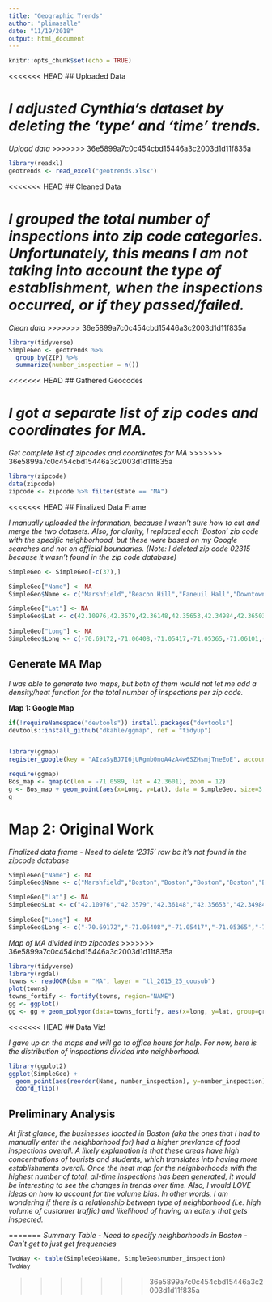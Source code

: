 ```yaml
---
title: "Geographic Trends"
author: "plimasalle"
date: "11/19/2018"
output: html_document
---
```


```r
knitr::opts_chunk$set(echo = TRUE)
```

<<<<<<< HEAD
## Uploaded Data

_I adjusted Cynthia's dataset by deleting the 'type' and 'time' trends._
=======
_Upload data_
>>>>>>> 36e5899a7c0c454cbd15446a3c2003d1d11f835a

```r
library(readxl)
geotrends <- read_excel("geotrends.xlsx")
```

<<<<<<< HEAD
## Cleaned Data

_I grouped the total number of inspections into zip code categories. Unfortunately, this means I am not taking into account the type of establishment, when the inspections occurred, or if they passed/failed._
=======
_Clean data_
>>>>>>> 36e5899a7c0c454cbd15446a3c2003d1d11f835a

```r
library(tidyverse)
SimpleGeo <- geotrends %>% 
  group_by(ZIP) %>% 
  summarize(number_inspection = n())
```

<<<<<<< HEAD
## Gathered Geocodes

_I got a separate list of zip codes and coordinates for MA._
=======
_Get complete list of zipcodes and coordinates for MA_
>>>>>>> 36e5899a7c0c454cbd15446a3c2003d1d11f835a

```r
library(zipcode)
data(zipcode)
zipcode <- zipcode %>% filter(state == "MA")
```

<<<<<<< HEAD
## Finalized Data Frame

_I manually uploaded the information, because I wasn't sure how to cut and merge the two datasets. Also, for clarity, I replaced each 'Boston' zip code with the specific neighborhood, but these were based on my Google searches and not on official boundaries. (Note: I deleted zip code 02315 because it wasn't found in the zip code database)_

```r
SimpleGeo <- SimpleGeo[-c(37),]

SimpleGeo["Name"] <- NA
SimpleGeo$Name <- c("Marshfield","Beacon Hill","Faneuil Hall","Downtown Crossing","Leather District","North End","MGH/Science Park","Longwood/Northeastern","Back Bay","Copley","South End","Dudley Square","Mission Hill","Franklin Field North","Clam Point","Ashmont","South Bay","Mattapan","Telegraph Hill","Logan/East Boston","Charlestown","Jamaica Plain","Roslindale","West Roxbury","Allston","Brighton","Hyde Park","Cambridge","Malden","Lower Allston", "Weymouth","Prudential","Old State House","Government Center","Seaport","Fenway/Kenmore","Chestnut Hill") 

SimpleGeo["Lat"] <- NA
SimpleGeo$Lat <- c(42.10976,42.3579,42.36148,42.35653,42.34984,42.36503,42.36179,42.34308,42.34962,42.33895,42.33872,42.32451,42.33210,42.30745,42.29630,42.28713,42.31685,42.27210,42.33499,42.37830,42.37862,42.31000,42.28468,42.27943,42.35515,42.34842,42.25220,42.39333,42.42855,42.36795,42.21287,42.34713,42.33895,42.36149,42.34797,42.3470,42.322) 
  
SimpleGeo["Long"] <- NA
SimpleGeo$Long <- c(-70.69172,-71.06408,-71.05417,-71.05365,-71.06101,-71.05636,-71.06774,-71.09268,-71.07372,-70.91963,-71.07276,-71.08455,-71.09651,-71.08127,-71.05454,-71.07156,-71.05811,-71.09426,-71.04562,-71.02550,-71.06495,-71.11171,-71.13052,-71.15980,-71.13164,-71.15349,-71.12593,-71.12837,-71.06059,-71.12056,-70.95872,-71.08234,-70.91963,-71.06036,-71.04463,-71.10215,-71.17314)   
```

## Generate MA Map

_I was able to generate two maps, but both of them would not let me add a density/heat function for the total number of inspections per zip code._

**Map 1: Google Map**

```r
if(!requireNamespace("devtools")) install.packages("devtools")
devtools::install_github("dkahle/ggmap", ref = "tidyup")


library(ggmap)
register_google(key = "AIzaSyBJ7I6jURgmb0noA4zA4w6SZHsmjTneEoE", account_type = "premium", day_limit = 100000)

require(ggmap)
Bos_map <- qmap(c(lon = -71.0589, lat = 42.3601), zoom = 12)
g <- Bos_map + geom_point(aes(x=Long, y=Lat), data = SimpleGeo, size=3, alpha=0.2, color="red") + ggtitle("Done")
g
```

**Map 2: Original Work**
=======
_Finalized data frame - Need to delete '2315' row bc it's not found in the zipcode database_

```r
SimpleGeo["Name"] <- NA
SimpleGeo$Name <- c("Marshfield","Boston","Boston","Boston","Boston","Boston","Boston","Boston","Boston","Boston","Boston","Boston","Boston","Boston","Boston","Boston","Boston","Mattapan","Boston","Boston","Charlestown","Jamaica Plain","Roslindale","West Roxbury","Allston","Brighton","Hyde Park","Cambridge","Malden","Boston", "Weymouth","Boston","Boston","Boston","Boston","Boston","NA","Chestnut Hill") 

SimpleGeo["Lat"] <- NA
SimpleGeo$Lat <- c("42.10976","42.3579","42.36148","42.35653","42.34984","42.36503","42.36179","42.34308","42.34962","42.33895","42.33872","42.32451","42.33210","42.30745","42.29630","42.28713","42.31685","42.27210","42.33499","42.37830","42.37862","42.31000","42.28468","42.27943","42.35515","42.34842","42.25220","42.39333","42.42855","42.36795","42.21287","42.34713","42.33895","42.36149","42.34797","42.3470","NA","42.322") 
  
SimpleGeo["Long"] <- NA
SimpleGeo$Long <- c("-70.69172","-71.06408","-71.05417","-71.05365","-71.06101","-71.05636","-71.06774","-71.09268","-71.07372","-70.91963","-71.07276","-71.08455","-71.09651","-71.08127","-71.05454","-71.07156","-71.05811","-71.09426","-71.04562","-71.02550","-71.06495","-71.11171","-71.13052","-71.15980","-71.13164","-71.15349","-71.12593","-71.12837","-71.06059","-71.12056","-70.95872","-71.08234","-70.91963","-71.06036","-71.04463","-71.10215","NA","-71.17314")   
```

_Map of MA divided into zipcodes_
>>>>>>> 36e5899a7c0c454cbd15446a3c2003d1d11f835a

```r
library(tidyverse)
library(rgdal)
towns <- readOGR(dsn = "MA", layer = "tl_2015_25_cousub")
plot(towns)
towns_fortify <- fortify(towns, region="NAME")
gg <- ggplot()
gg <- gg + geom_polygon(data=towns_fortify, aes(x=long, y=lat, group=group, fill=NA), color = "black", fill=NA, size=0.5)
```

<<<<<<< HEAD
## Data Viz! 

_I gave up on the maps and will go to office hours for help. For now, here is the distribution of inspections divided into neighborhood._

```r
library(ggplot2)
ggplot(SimpleGeo) +
  geom_point(aes(reorder(Name, number_inspection), y=number_inspection)) +
  coord_flip()
```

## Preliminary Analysis 

_At first glance, the businesses located in Boston (aka the ones that I had to manually enter the neighborhood for) had a higher prevlance of food inspections overall. A likely explanation is that these areas have high concentrations of tourists and students, which translates into having more establishments overall. Once the heat map for the neighborhoods with the highest number of total, all-time inspections has been generated, it would be interesting to see the changes in trends over time. Also, I would LOVE ideas on how to account for the volume bias. In other words, I am wondering if there is a relationship between type of neighborhood (i.e. high volume of customer traffic) and likelihood of having an eatery that gets inspected._
















=======
_Summary Table - Need to specify neighborhoods in Boston - Can't get to just get frequencies _

```r
TwoWay <- table(SimpleGeo$Name, SimpleGeo$number_inspection)
TwoWay
```

>>>>>>> 36e5899a7c0c454cbd15446a3c2003d1d11f835a

